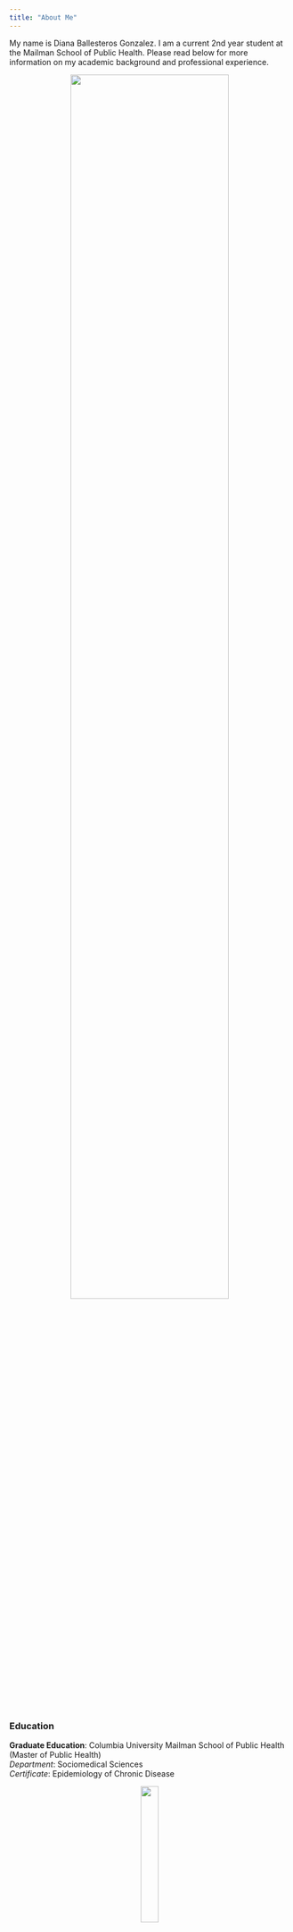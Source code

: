 ```yaml
---
title: "About Me"
---
```


My name is Diana Ballesteros Gonzalez. I am a current 2nd year student at the Mailman School of Public Health. Please read below for more information on my academic background and professional experience. 

<p align="center">
  <img src ="images/diana.jpg" style="width:75%">
</p>

### Education
**Graduate Education**: 
Columbia University Mailman School of Public Health (Master of Public Health) <br>
_Department_: Sociomedical Sciences <br>
_Certificate_: Epidemiology of Chronic Disease 

<p align="center">
<img src ="images/columbia.png" style="width:25%">
</p>

**Undergraduate Education**: 
University of California, Los Angeles - UCLA (Bachelor of Science) <br>
_Major_: Psychobiology <br>
_Minor_: Public Health <br>

<p align="center">
<img src ="images/ucla.jpg" style="width:25%">
</p>

### Research Experience 
**Columbia University Mailman School of Public Health – Department of Epidemiology** <br>
_Exito! Latino Cancer Health Disparities Intern_ <br>
Principal Investigator: Dr. Manuela Orjuela-Grimm <br>
* Assist with the evaluation of the impact of Comprando Rico y Sano (Buying Healthy and Flavorful Foods) - national program-led by community health workers. <br>
* The program seeks to reduce hunger and instill healthy shopping and eating habits among Latinos through nutrition education and enrollment assistance into SNAP benefits  <br>
* Conduct literature reviews, data collection, cleaning, capture, and assist with preparing presentations <br>


**New York City Department of Health and Mental Hygiene – Center for Health Equity** <br>
_Research and Evaluation Intern_<br>
* Recruit participants, conduct qualitative interviews and shop-along, and administer surveys in English and Spanish regarding food acquisition among East Harlem residents <br>
* Helped Develop protocol for shop-along, create survey and interview codebook, and perform data entry and transcription/translation for in-depth interviews <br>
* Conduct basic data analysis of survey questionnaires using SAS

### Leadership Experience
**Columbia University Mailman School of Public Health** <br>
_Core Lead Teaching Assistant – Research Methods and Applications (Quantitative Foundations) Studio_ <br>
* Coordinate and schedule studio administrative logistics with the Office of Educational Programs, supported studio faculty, Dr. Dana March and 21 teaching assistants <br>
* Management of grading inquiries, assessment and rubric editing, triage and/or respond to student and teaching assistant inquiries <br>
* Evaluation of students receiving flipped classroom instruction versus traditional didactic instruction    

**New York Presbyterian Hospital – Lang Youth Medical Program** <br>
_Lang Youth Educator: 12th Grade Advisor_ <br>
*	Lang Youth Medical Program is a medical pipeline program that prepares young adults from the Washington Heights and Inwood community for careers in biomedical science and medicine <br>
*	Co-taught lesson plans and adapted activities on personal well-being and college application process <br>
*	Managed classroom and ensured students follow NYP and Lang Youth Policies <br>

**Kaiser Permanente Medical Center** <br>
_Population Care Management Support Coordinator_ <br>
*	Identified, tracked, and coached patients by phone for the purpose of improving quality of care, achieving outreach program goals by following up with medication compliance, physician visits, and reinforcing self-care management skills for those living with diabetes <br>
*	Obtained patient healthcare information, recorded data, maintained care management databases, and generated reports relating to specific care management programs <br>
*	Supported physicians by generating annual screening, utilization, compliance, and other reports associated with care management and program performance 

### Skills 
* Mental Health First Aid Certified
* Speak, read, and write in Spanish and English fluently 
* Excellent computer skills with Microsoft Excel, Word, Access, and PowerPoint 
* Proficiency in Kaiser Permanente’s electronic medical record software HealthConnect (EPIC)
* Basic knowledge of SPSS, R, and SQL 


